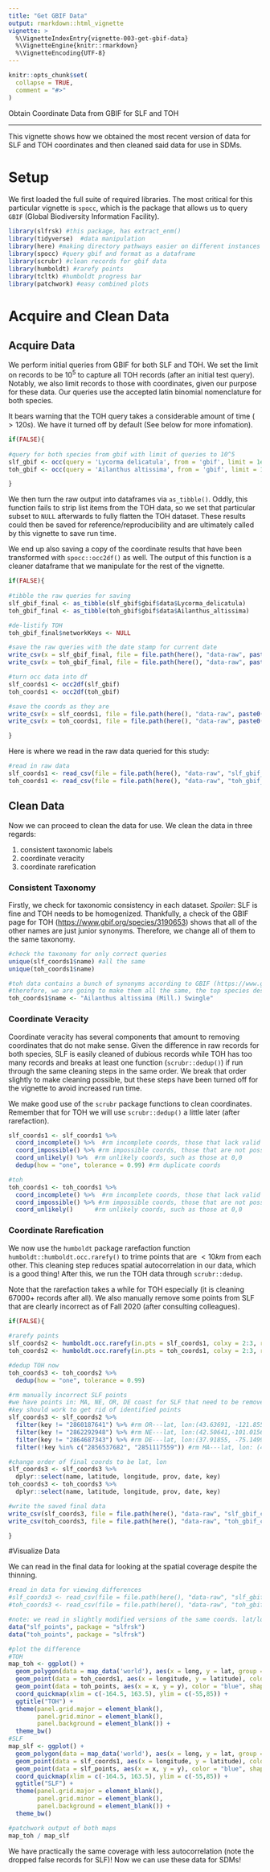 ```yaml
---
title: "Get GBIF Data"
output: rmarkdown::html_vignette
vignette: >
  %\VignetteIndexEntry{vignette-003-get-gbif-data}
  %\VignetteEngine{knitr::rmarkdown}
  %\VignetteEncoding{UTF-8}
---
```


```r
knitr::opts_chunk$set(
  collapse = TRUE,
  comment = "#>"
)
```

Obtain Coordinate Data from GBIF for SLF and TOH

***

This vignette shows how we obtained the most recent version of data for SLF and TOH coordinates and then cleaned said data for use in SDMs.

# Setup

We first loaded the full suite of required libraries. The most critical for this particular vignette is `spocc`, which is the package that allows us to query `GBIF` (Global Biodiversity Information Facility).

```r
library(slfrsk) #this package, has extract_enm()
library(tidyverse)  #data manipulation
library(here) #making directory pathways easier on different instances
library(spocc) #query gbif and format as a dataframe
library(scrubr) #clean records for gbif data
library(humboldt) #rarefy points
library(tcltk) #humboldt progress bar
library(patchwork) #easy combined plots
```

# Acquire and Clean Data

## Acquire Data

We perform initial queries from GBIF for both SLF and TOH. We set the limit on records to be $10^5$ to capture all TOH records (after an initial test query). Notably, we also limit records to those with coordinates, given our purpose for these data. Our queries use the accepted latin binomial nomenclature for both species. 

It bears warning that the TOH query takes a considerable amount of time ($>120s$). We have it turned off by default (See below for more infomation).

```r
if(FALSE){
  
#query for both species from gbif with limit of queries to 10^5
slf_gbif <- occ(query = 'Lycorma delicatula', from = 'gbif', limit = 1e5, has_coords = TRUE, throw_warnings = TRUE)
toh_gbif <- occ(query = 'Ailanthus altissima', from = 'gbif', limit = 1e5, has_coords = TRUE, throw_warnings = TRUE)

}
```

We then turn the raw output into dataframes via `as_tibble()`. Oddly, this function fails to strip list items from the TOH data, so we set that particular subset to `NULL` afterwards to fully flatten the TOH dataset. These results could then be saved for reference/reproducibility and are ultimately called by this vignette to save run time. 

We end up also saving a copy of the coordinate results that have been transformed with `spocc::occ2df()` as well. The output of this function is a cleaner dataframe that we manipulate for the rest of the vignette.

```r
if(FALSE){
  
#tibble the raw queries for saving
slf_gbif_final <- as_tibble(slf_gbif$gbif$data$Lycorma_delicatula)
toh_gbif_final <- as_tibble(toh_gbif$gbif$data$Ailanthus_altissima)

#de-listify TOH
toh_gbif_final$networkKeys <- NULL

#save the raw queries with the date stamp for current date
write_csv(x = slf_gbif_final, file = file.path(here(), "data-raw", paste0( "slf_gbif_", format(Sys.Date(), "%Y-%d-%m"), ".csv")))
write_csv(x = toh_gbif_final, file = file.path(here(), "data-raw", paste0( "toh_gbif_", format(Sys.Date(), "%Y-%d-%m"), ".csv")))

#turn occ data into df
slf_coords1 <- occ2df(slf_gbif)
toh_coords1 <- occ2df(toh_gbif)

#save the coords as they are
write_csv(x = slf_coords1, file = file.path(here(), "data-raw", paste0( "slf_gbif_raw_coords_", format(Sys.Date(), "%Y-%d-%m"), ".csv")))
write_csv(x = toh_coords1, file = file.path(here(), "data-raw", paste0( "toh_gbif_raw_coords_", format(Sys.Date(), "%Y-%d-%m"), ".csv")))

}
```

Here is where we read in the raw data queried for this study:
```r
#read in raw data
slf_coords1 <- read_csv(file = file.path(here(), "data-raw", "slf_gbif_raw_coords_2020-20-10.csv"))
toh_coords1 <- read_csv(file = file.path(here(), "data-raw", "toh_gbif_raw_coords_2020-20-10.csv"))
```

## Clean Data

Now we can proceed to clean the data for use. We clean the data in three regards:

 1. consistent taxonomic labels
 2. coordinate veracity
 3. coordinate rarefication

### Consistent Taxonomy

Firstly, we check for taxonomic consistency in each dataset. *Spoiler*: SLF is fine and TOH needs to be homogenized. Thankfully, a check of the GBIF page for TOH (<https://www.gbif.org/species/3190653>) shows that all of the other names are just junior synonyms. Therefore, we change all of them to the same taxonomy.

```r
#check the taxonomy for only correct queries
unique(slf_coords1$name) #all the same
unique(toh_coords1$name)

#toh data contains a bunch of synonyms according to GBIF (https://www.gbif.org/species/3190653)
#therefore, we are going to make them all the same, the top species designation
toh_coords1$name <- "Ailanthus altissima (Mill.) Swingle"
```

### Coordinate Veracity

Coordinate veracity has several components that amount to removing coordinates that do not make sense. Given the difference in raw records for both species, SLF is easily cleaned of dubious records while TOH has too many records and breaks at least one function (`scrubr::dedup()`) if run through the same cleaning steps in the same order. We break that order slightly to make cleaning possible, but these steps have been turned off for the vignette to avoid increased run time.

We make good use of the `scrubr` package functions to clean coordinates. Remember that for TOH we will use `scrubr::dedup()` a little later (after rarefaction).

```r
slf_coords1 <- slf_coords1 %>%
  coord_incomplete() %>%  #rm incomplete coords, those that lack valid lat and long
  coord_impossible() %>% #rm impossible coords, those that are not possible (e.g., lat > 90)
  coord_unlikely() %>%  #rm unlikely coords, such as those at 0,0
  dedup(how = "one", tolerance = 0.99) #rm duplicate coords

#toh
toh_coords1 <- toh_coords1 %>%
  coord_incomplete() %>%  #rm incomplete coords, those that lack valid lat and long
  coord_impossible() %>% #rm impossible coords, those that are not possible (e.g., lat > 90)
  coord_unlikely()      #rm unlikely coords, such as those at 0,0
```

### Coordinate Rarefication

We now use the `humboldt` package rarefaction function `humboldt::humboldt.occ.rarefy()` to trime points that are $<10 km$ from each other. This cleaning step reduces spatial autocorrelation in our data, which is a good thing! After this, we run the TOH data through `scrubr::dedup`.

Note that the rarefaction takes a while for TOH especially (it is cleaning 67000+ records after all). We also manually remove some points from SLF that are clearly incorrect as of Fall 2020 (after consulting colleagues).

```r
if(FALSE){
  
#rarefy points
slf_coords2 <- humboldt.occ.rarefy(in.pts = slf_coords1, colxy = 2:3, rarefy.dist = 10, rarefy.units = "km", run.silent.rar = F)
toh_coords2 <- humboldt.occ.rarefy(in.pts = toh_coords1, colxy = 2:3, rarefy.dist = 10, rarefy.units = "km", run.silent.rar = F)

#dedup TOH now
toh_coords3 <- toh_coords2 %>%
  dedup(how = "one", tolerance = 0.99)

#rm manually incorrect SLF points
#we have points in: MA, NE, OR, DE coast for SLF that need to be removed
#key should work to get rid of identified points
slf_coords3 <- slf_coords2 %>%
  filter(key != "2860187641") %>% #rm OR---lat, lon:(43.63691, -121.85569)
  filter(key != "2862292948") %>% #rm NE---lat, lon:(42.50641,-101.01562)
  filter(key != "2864687343") %>% #rm DE---lat, lon:(37.91855, -75.14999)
  filter(!key %in% c("2856537682", "2851117559")) #rm MA---lat, lon: (42.20994, -71.18331)

#change order of final coords to be lat, lon
slf_coords3 <- slf_coords3 %>%
  dplyr::select(name, latitude, longitude, prov, date, key)
toh_coords3 <- toh_coords3 %>%
  dplyr::select(name, latitude, longitude, prov, date, key)

#write the saved final data
write_csv(slf_coords3, file = file.path(here(), "data-raw", "slf_gbif_cleaned_coords_2020.csv"))
write_csv(toh_coords3, file = file.path(here(), "data-raw", "toh_gbif_cleaned_coords_2020.csv"))

}
```

#Visualize Data

We can read in the final data for looking at the spatial coverage despite the thinning.
```r
#read in data for viewing differences
#slf_coords3 <- read_csv(file = file.path(here(), "data-raw", "slf_gbif_cleaned_coords_2020.csv"))
#toh_coords3 <- read_csv(file = file.path(here(), "data-raw", "toh_gbif_cleaned_coords_2020.csv"))

#note: we read in slightly modified versions of the same coords. lat/lon were changed to y/x respectively and the species names were cleaned up. see corresponding section in data-raw/convert_data_rda.R for details
data("slf_points", package = "slfrsk")
data("toh_points", package = "slfrsk")

#plot the difference
#TOH
map_toh <- ggplot() +
  geom_polygon(data = map_data('world'), aes(x = long, y = lat, group = group), fill = NA, color = "black", lwd = 0.15) +
  geom_point(data = toh_coords1, aes(x = longitude, y = latitude), color = "red", size = 2) +
  geom_point(data = toh_points, aes(x = x, y = y), color = "blue", shape = 2) +
  coord_quickmap(xlim = c(-164.5, 163.5), ylim = c(-55,85)) +
  ggtitle("TOH") +
  theme(panel.grid.major = element_blank(),
        panel.grid.minor = element_blank(),
        panel.background = element_blank()) +
  theme_bw()
#SLF
map_slf <- ggplot() +
  geom_polygon(data = map_data('world'), aes(x = long, y = lat, group = group), fill = NA, color = "black", lwd = 0.15) +
  geom_point(data = slf_coords1, aes(x = longitude, y = latitude), color = "red", size = 2) +
  geom_point(data = slf_points, aes(x = x, y = y), color = "blue", shape = 2) +
  coord_quickmap(xlim = c(-164.5, 163.5), ylim = c(-55,85)) +
  ggtitle("SLF") +
  theme(panel.grid.major = element_blank(),
        panel.grid.minor = element_blank(),
        panel.background = element_blank()) +
  theme_bw()

#patchwork output of both maps
map_toh / map_slf
```

We have practically the same coverage with less autocorrelation (note the dropped false records for SLF)! Now we can use these data for SDMs!
